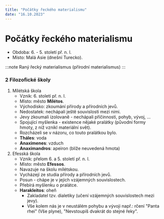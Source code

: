 ---
title: "Počátky řeckého materialismu"
date: "16.10.2023"
---

# Počátky řeckého materialismu
- Obdoba: 6. - 5. století př. n. l.
- Místo: Malá Asie (dnešní Turecko).

:::note
Raný řecký materialismus (přírodní materialismus)
:::

### 2 Filozofické školy
1. Mílétská škola
    - Vznik: 6. století př. n. l.
    - Místo: město **Mílétos**.
    - Východisko: zkoumání přírody a přírodních jevů.
    - Nedostatek: nechápali ještě souvislosti mezi nimi.
    - Jevy zkoumali izolovaně - nechápali příčinnosti, pohyb, vývoj, ...
    - Spojující myšlenka - existence nějaké pralátky (původní formy hmoty, z níž vznikl materiální svět).
    - Rozcházeli se v názoru, co touto pralátkou bylo.
    - **Tháles**: voda
    - **Anaximenes**: vzduch
    - **Anaximandros**: apeiron (blíže neuvedená hmota)
2. Efesská škola
    - Vznik: přelom 6. a 5. století př. n. l.
    - Místo: město **Efessos**.
    - Navazuje na školu mílétskou.
    - Vycházejí ze studia přírody a přírodních jevů.
    - Posun - chápe je v jejich vzájemných souvislostech.
    - Přebírá myšlenku o pralátce.
    - **Harakleitos**: oheň
        - Zakladatel tzv. dialetiky (učení vzájemných souvislostech mezi jevy).
        - Vše kolem nás je v neustálém pohybu a vývoji např.: rčení "Panta rhei" (Vše plyne), "Nevstoupíš dvakrát do stejné řeky". 
